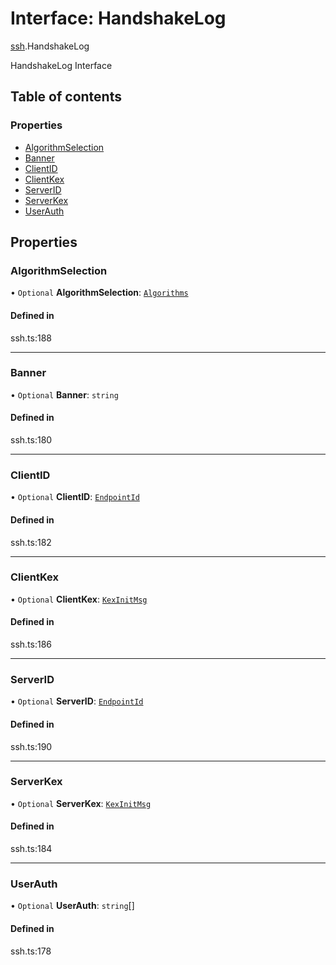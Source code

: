 # Interface: HandshakeLog

[ssh](/templates/protocols/javascript/modules/ssh).HandshakeLog

HandshakeLog Interface

## Table of contents

### Properties

- [AlgorithmSelection](/templates/protocols/javascript/modules/ssh.HandshakeLog#algorithmselection)
- [Banner](/templates/protocols/javascript/modules/ssh.HandshakeLog#banner)
- [ClientID](/templates/protocols/javascript/modules/ssh.HandshakeLog#clientid)
- [ClientKex](/templates/protocols/javascript/modules/ssh.HandshakeLog#clientkex)
- [ServerID](/templates/protocols/javascript/modules/ssh.HandshakeLog#serverid)
- [ServerKex](/templates/protocols/javascript/modules/ssh.HandshakeLog#serverkex)
- [UserAuth](/templates/protocols/javascript/modules/ssh.HandshakeLog#userauth)

## Properties

### AlgorithmSelection

• `Optional` **AlgorithmSelection**: [`Algorithms`](/templates/protocols/javascript/modules/ssh.Algorithms)

#### Defined in

ssh.ts:188

___

### Banner

• `Optional` **Banner**: `string`

#### Defined in

ssh.ts:180

___

### ClientID

• `Optional` **ClientID**: [`EndpointId`](/templates/protocols/javascript/modules/ssh.EndpointId)

#### Defined in

ssh.ts:182

___

### ClientKex

• `Optional` **ClientKex**: [`KexInitMsg`](/templates/protocols/javascript/modules/ssh.KexInitMsg)

#### Defined in

ssh.ts:186

___

### ServerID

• `Optional` **ServerID**: [`EndpointId`](/templates/protocols/javascript/modules/ssh.EndpointId)

#### Defined in

ssh.ts:190

___

### ServerKex

• `Optional` **ServerKex**: [`KexInitMsg`](/templates/protocols/javascript/modules/ssh.KexInitMsg)

#### Defined in

ssh.ts:184

___

### UserAuth

• `Optional` **UserAuth**: `string`[]

#### Defined in

ssh.ts:178
